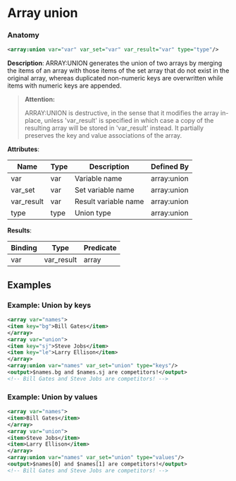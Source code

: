 # Array union

### Anatomy

```xml
<array:union var="var" var_set="var" var_result="var" type="type"/>
```

 **Description**:
 ARRAY:UNION generates the union of two arrays by merging the items of an array with those items of the set array that do not exist in the original array, whereas duplicated non-numeric keys are overwritten while items with numeric keys are appended.


> **Attention:**
>
> ARRAY:UNION is destructive, in the sense that it modifies the array in-place, unless 'var_result' is specified in which case a copy of the resulting array will be stored in 'var_result' instead. It partially preserves the key and value associations of the array.

**Attributes**:

| Name | Type | Description | Defined By |
| ---- | ---- | ----------- | ---------- |
| var | var | Variable name | array:union |
| var_set | var | Set variable name | array:union |
| var_result | var | Result variable name | array:union |
| type | type | Union type | array:union |


**Results**:

| Binding | Type | Predicate |
| ------- | ---- | --------- |
| var|var_result | array | no-result-propagation |


## Examples

### Example: Union by keys

```xml
<array var="names">
<item key="bg">Bill Gates</item>
</array>
<array var="union">
<item key="sj">Steve Jobs</item>
<item key="le">Larry Ellison</item>
</array>
<array:union var="names" var_set="union" type="keys"/>
<output>$names.bg and $names.sj are competitors!</output>
<!-- Bill Gates and Steve Jobs are competitors! -->
```

### Example: Union by values

```xml
<array var="names">
<item>Bill Gates</item>
</array>
<array var="union">
<item>Steve Jobs</item>
<item>Larry Ellison</item>
</array>
<array:union var="names" var_set="union" type="values"/>
<output>$names[0] and $names[1] are competitors!</output>
<!-- Bill Gates and Steve Jobs are competitors! -->
```

